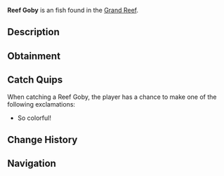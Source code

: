 {{FishInfobox
|image          = Reef Goby.png
|rarity         = Uncommon
|sea            = First Sea
|location       = [[Grand Reef]]
|sublocation    = 
|sources        = Fishing Rod
|radar_location = 
|xp             = 150
|weather        = 
|time           = 
|season         = 
|bait           = Worm
|base_weight    = 3
|base_value     = 200
|weight_range   = 2
|base_chance    = 35
|base_resil     = 80
}}
'''Reef Goby''' is an {{Rarity|Uncommon}} fish found in the [[Grand Reef]].

== Description ==
{{Description|A bottom-dwelling fish that makes its home in abandoned coral holes. They form partnerships with larger reef fish, cleaning parasites off their scales in exchange for protection.|Bestiary Entry}}

== Obtainment ==
{{Description|Look for them in coral crevices.|Bestiary Hint}}
{{Fish Availability|
Grand Reef
|top_rods      = 
Krampus's Rod\270045.55\269545.98;
Magma Rod\261551.52\261067.66;
Plastic Rod\238850.4\238408.54;
Fast Rod\202864.35\297642.98;
Leviathan's Fang Rod\195409.89\140081.91;
Fischer's Rod\179378.38\263184.31;
Buddy Bond Rod\177431.72\256997.4;
Flimsy Rod\147922.94\215919.8;
Astralhook Rod\186443.87\145702.49;
Ethereal Prism Rod\185888.43\124910.05;
Free Spirit Rod\182496.82\139423.49;
No-Life Rod\182344.73\125908.54;
Seraphic Rod\182142.1\118134.02;
Challenger's Rod\176156.26\118461.27;
Trident Rod\175900.04\134383.7;
Rod Of The Forgotten Fang\170992.35\114601.75;
Blazebringer Rod\163747.21\114087.21;
Rod Of The Depths\155112.54\112317.3;
Zeus Rod\154458.03\108739.47;
Verdant Shear Rod\153035.82\107999.85;
Rod Of The Exalted One\151578.78\112581.98;
Depthseeker Rod\140213.87\100037.53;
Avalanche Rod\128050.86\91048.9;
Volcanic Rod\127826.88\91742.13;
Training Rod\113631.22\148151.5;
Steady Rod\57260.64\42407.43
|recommended   = Ethereal Prism Rod
}}

== Catch Quips ==
When catching a Reef Goby, the player has a chance to make one of the following exclamations:
* So colorful!

== Change History ==
{{Change History|{{subst:Current Version}}}}

== Navigation ==
{{Fish Navbox|Grand Reef}}